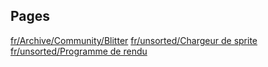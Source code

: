 
== Pages ==
[[fr/Archive/Community/Blitter]]
[[fr/unsorted/Chargeur de sprite]]
[[fr/unsorted/Programme de rendu]]

